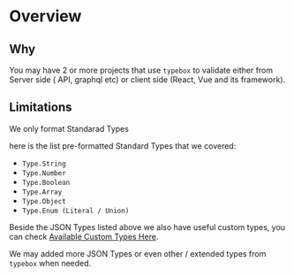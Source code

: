 
# Overview

## Why
You may have 2 or more projects that use `typebox` to validate either from Server side ( API, graphql etc) or client side (React, Vue and its framework).

## Limitations
We only format Standarad Types

here is the list pre-formatted Standard Types that we covered:
- `Type.String`
- `Type.Number`
- `Type.Boolean`
- `Type.Array`
- `Type.Object`
- `Type.Enum (Literal / Union)`

Beside the JSON Types listed above we also have useful custom types, you can check [Available Custom Types Here](/docs/custom-types).

We may added more JSON Types or even other / extended types from `typebox` when needed.
